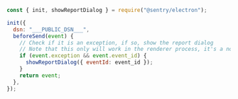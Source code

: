 <SignInNote />

```javascript
const { init, showReportDialog } = require("@sentry/electron");

init({
  dsn: "___PUBLIC_DSN___",
  beforeSend(event) {
    // Check if it is an exception, if so, show the report dialog
    // Note that this only will work in the renderer process, it's a noop on the main process
    if (event.exception && event.event_id) {
      showReportDialog({ eventId: event_id });
    }
    return event;
  },
});
```
